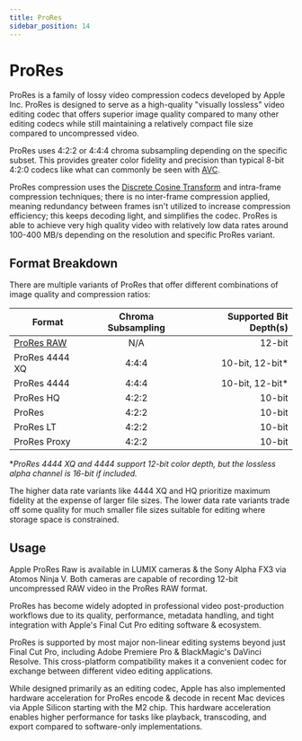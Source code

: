 ```yaml
---
title: ProRes
sidebar_position: 14
---
```


# ProRes

ProRes is a family of lossy video compression codecs developed by Apple Inc. ProRes is designed to serve as a high-quality "visually lossless" video editing codec that offers superior image quality compared to many other editing codecs while still maintaining a relatively compact file size compared to uncompressed video.

ProRes uses 4:2:2 or 4:4:4 chroma subsampling depending on the specific subset. This provides greater color fidelity and precision than typical 8-bit 4:2:0 codecs like what can commonly be seen with [AVC](../video/AVC.mdx).

ProRes compression uses the [Discrete Cosine Transform](../introduction/terminology.mdx#discrete-cosine-transform-dct) and intra-frame compression techniques; there is no inter-frame compression applied, meaning redundancy between frames isn't utilized to increase compression efficiency; this keeps decoding light, and simplifies the codec. ProRes is able to achieve very high quality video with relatively low data rates around 100-400 MB/s depending on the resolution and specific ProRes variant.

## Format Breakdown

There are multiple variants of ProRes that offer different combinations of image quality and compression ratios:

Format | Chroma Subsampling | Supported Bit Depth(s)
--- | :---: | ---:
[ProRes RAW](https://www.apple.com/final-cut-pro/docs/Apple_ProRes_RAW.pdf) | N/A | 12-bit
ProRes 4444 XQ | 4:4:4 | 10-bit, 12-bit\*
ProRes 4444 | 4:4:4 | 10-bit, 12-bit\*
ProRes HQ | 4:2:2 | 10-bit
ProRes | 4:2:2 | 10-bit
ProRes LT | 4:2:2 | 10-bit
ProRes Proxy | 4:2:2 | 10-bit

\**ProRes 4444 XQ and 4444 support 12-bit color depth, but the lossless alpha channel is 16-bit if included.*

The higher data rate variants like 4444 XQ and HQ prioritize maximum fidelity at the expense of larger file sizes. The lower data rate variants trade off some quality for much smaller file sizes suitable for editing where storage space is constrained.

## Usage

Apple ProRes Raw is available in LUMIX cameras & the Sony Alpha FX3 via Atomos Ninja V. Both cameras are capable of recording 12-bit uncompressed RAW video in the ProRes RAW format.

ProRes has become widely adopted in professional video post-production workflows due to its quality, performance, metadata handling, and tight integration with Apple's Final Cut Pro editing software & ecosystem.

ProRes is supported by most major non-linear editing systems beyond just Final Cut Pro, including Adobe Premiere Pro & BlackMagic's DaVinci Resolve. This cross-platform compatibility makes it a convenient codec for exchange between different video editing applications.

While designed primarily as an editing codec, Apple has also implemented hardware acceleration for ProRes encode & decode in recent Mac devices via Apple Silicon starting with the M2 chip. This hardware acceleration enables higher performance for tasks like playback, transcoding, and export compared to software-only implementations.
